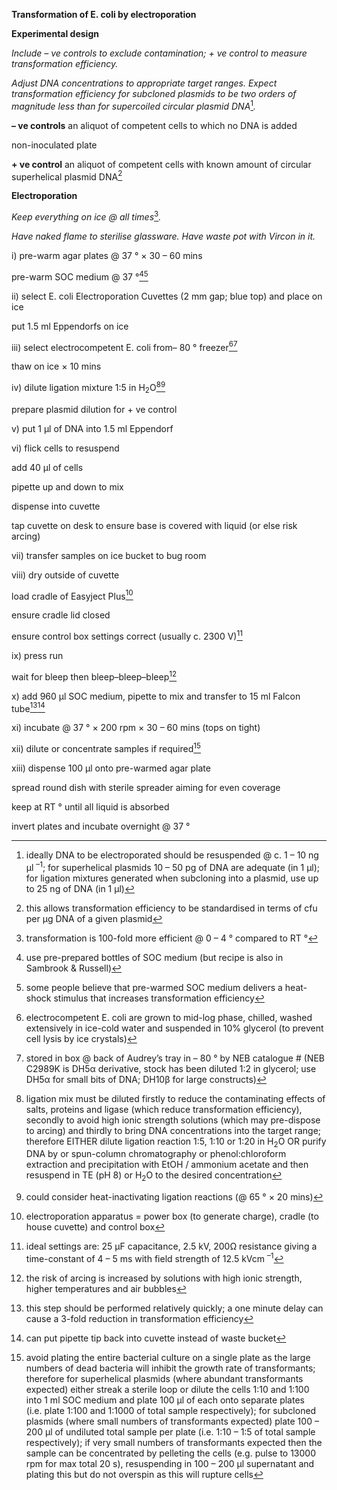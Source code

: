 **Transformation of E. coli by electroporation**

**Experimental design**

*Include -- ve controls to exclude contamination; + ve control to
measure transformation efficiency.*

*Adjust DNA concentrations to appropriate target ranges. Expect
transformation efficiency for subcloned plasmids to be two orders of
magnitude less than for supercoiled circular plasmid DNA*[^1]*.*

**-- ve controls** an aliquot of competent cells to which no DNA is
added

non-inoculated plate

**+ ve control** an aliquot of competent cells with known amount of
circular superhelical plasmid DNA[^2]

**Electroporation**

*Keep everything on ice @ all times*[^3]*.*

*Have naked flame to sterilise glassware. Have waste pot with Vircon in
it.*

i\) pre-warm agar plates @ 37 ° × 30 -- 60 mins

pre-warm SOC medium @ 37 °[^4][^5]

ii\) select E. coli Electroporation Cuvettes (2 mm gap; blue top) and
place on ice

put 1.5 ml Eppendorfs on ice

iii\) select electrocompetent E. coli from-- 80 ° freezer[^6][^7]

thaw on ice × 10 mins

iv\) dilute ligation mixture 1:5 in H~2~O[^8][^9]

prepare plasmid dilution for + ve control

v\) put 1 μl of DNA into 1.5 ml Eppendorf

vi\) flick cells to resuspend

add 40 μl of cells

pipette up and down to mix

dispense into cuvette

tap cuvette on desk to ensure base is covered with liquid (or else risk
arcing)

vii\) transfer samples on ice bucket to bug room

viii\) dry outside of cuvette

load cradle of Easyject Plus[^10]

ensure cradle lid closed

ensure control box settings correct (usually c. 2300 V)[^11]

ix\) press run

wait for bleep then bleep--bleep--bleep[^12]

x\) add 960 μl SOC medium, pipette to mix and transfer to 15 ml Falcon
tube[^13][^14]

xi\) incubate @ 37 ° × 200 rpm × 30 -- 60 mins (tops on tight)

xii\) dilute or concentrate samples if required[^15]

xiii\) dispense 100 μl onto pre-warmed agar plate

spread round dish with sterile spreader aiming for even coverage

keep at RT ° until all liquid is absorbed

invert plates and incubate overnight @ 37 °

[^1]: ideally DNA to be electroporated should be resuspended @ c. 1 --
    10 ng μl ^--1^; for superhelical plasmids 10 -- 50 pg of DNA are
    adequate (in 1 μl); for ligation mixtures generated when subcloning
    into a plasmid, use up to 25 ng of DNA (in 1 μl)

[^2]: this allows transformation efficiency to be standardised in terms
    of cfu per μg DNA of a given plasmid

[^3]: transformation is 100-fold more efficient @ 0 -- 4 ° compared to
    RT °

[^4]: use pre-prepared bottles of SOC medium (but recipe is also in
    Sambrook & Russell)

[^5]: some people believe that pre-warmed SOC medium delivers a
    heat-shock stimulus that increases transformation efficiency

[^6]: electrocompetent E. coli are grown to mid-log phase, chilled,
    washed extensively in ice-cold water and suspended in 10% glycerol
    (to prevent cell lysis by ice crystals)

[^7]: stored in box @ back of Audrey's tray in -- 80 ° by NEB catalogue
    \# (NEB C2989K is DH5α derivative, stock has been diluted 1:2 in
    glycerol; use DH5α for small bits of DNA; DH10β for large
    constructs)

[^8]: ligation mix must be diluted firstly to reduce the contaminating
    effects of salts, proteins and ligase (which reduce transformation
    efficiency), secondly to avoid high ionic strength solutions (which
    may pre-dispose to arcing) and thirdly to bring DNA concentrations
    into the target range; therefore EITHER dilute ligation reaction
    1:5, 1:10 or 1:20 in H~2~O OR purify DNA by or spun-column
    chromatography or phenol:chloroform extraction and precipitation
    with EtOH / ammonium acetate and then resuspend in TE (pH 8) or
    H~2~O to the desired concentration

[^9]: could consider heat-inactivating ligation reactions (@ 65 ° × 20
    mins)

[^10]: electroporation apparatus = power box (to generate charge),
    cradle (to house cuvette) and control box

[^11]: ideal settings are: 25 μF capacitance, 2.5 kV, 200Ω resistance
    giving a time-constant of 4 -- 5 ms with field strength of 12.5 kVcm
    ^--1^

[^12]: the risk of arcing is increased by solutions with high ionic
    strength, higher temperatures and air bubbles

[^13]: this step should be performed relatively quickly; a one minute
    delay can cause a 3-fold reduction in transformation efficiency

[^14]: can put pipette tip back into cuvette instead of waste bucket

[^15]: avoid plating the entire bacterial culture on a single plate as
    the large numbers of dead bacteria will inhibit the growth rate of
    transformants; therefore for superhelical plasmids (where abundant
    transformants expected) either streak a sterile loop or dilute the
    cells 1:10 and 1:100 into 1 ml SOC medium and plate 100 μl of each
    onto separate plates (i.e. plate 1:100 and 1:1000 of total sample
    respectively); for subcloned plasmids (where small numbers of
    transformants expected) plate 100 -- 200 μl of undiluted total
    sample per plate (i.e. 1:10 -- 1:5 of total sample respectively); if
    very small numbers of transformants expected then the sample can be
    concentrated by pelleting the cells (e.g. pulse to 13000 rpm for max
    total 20 s), resuspending in 100 -- 200 μl supernatant and plating
    this but do not overspin as this will rupture cells
